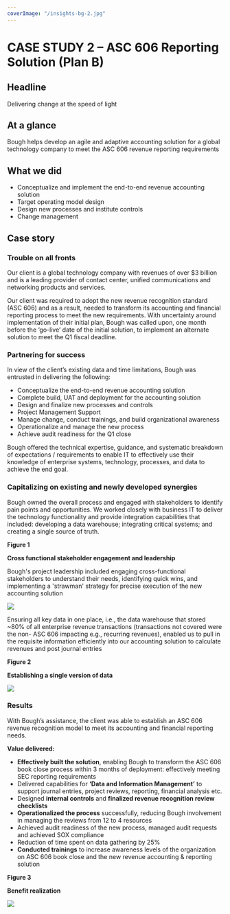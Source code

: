 ```yaml
---
coverImage: "/insights-bg-2.jpg"
---
```

# **CASE STUDY 2 – ASC 606 Reporting Solution (Plan B)**

## Headline

Delivering change at the speed of light

## At a glance

Bough helps develop an agile and adaptive accounting solution for a global technology company to meet the ASC 606 revenue reporting requirements

## What we did

* Conceptualize and implement the end-to-end revenue accounting solution
* Target operating model design
* Design new processes and institute controls
* Change management

## Case story

### Trouble on all fronts

Our client is a global technology company with revenues of over $3 billion and is a leading provider of contact center, unified communications and networking products and services.

Our client was required to adopt the new revenue recognition standard (ASC 606) and as a result, needed to transform its accounting and financial reporting process to meet the new requirements. With uncertainty around implementation of their initial plan, Bough was called upon, one month before the ‘go-live’ date of the initial solution, to implement an alternate solution to meet the Q1 fiscal deadline.

### Partnering for success

In view of the client’s existing data and time limitations, Bough was entrusted in delivering the following:

* Conceptualize the end-to-end revenue accounting solution
* Complete build, UAT and deployment for the accounting solution
* Design and finalize new processes and controls
* Project Management Support
* Manage change, conduct trainings, and build organizational awareness
* Operationalize and manage the new process
* Achieve audit readiness for the Q1 close

Bough offered the technical expertise, guidance, and systematic breakdown of expectations / requirements to enable IT to effectively use their knowledge of enterprise systems, technology, processes, and data to achieve the end goal.

### Capitalizing on existing and newly developed synergies

Bough owned the overall process and engaged with stakeholders to identify pain points and opportunities. We worked closely with business IT to deliver the technology functionality and provide integration capabilities that included: developing a data warehouse; integrating critical systems; and creating a single source of truth.

**Figure 1**

**Cross functional stakeholder engagement and leadership**

Bough's project leadership included engaging cross-functional stakeholders to understand their needs, identifying quick wins, and implementing a 'strawman' strategy for precise execution of the new accounting solution

![](/content/case-studies/images/CS2/0.jpg)

Ensuring all key data in one place, i.e., the data warehouse that stored ~80% of all enterprise revenue transactions (transactions not covered were the non- ASC 606 impacting e.g., recurring revenues), enabled us to pull in the requisite information efficiently into our accounting solution to calculate revenues and post journal entries

**Figure 2**

**Establishing a single version of data**

![](/content/case-studies/images/CS2/1.jpg)

### Results

With Bough’s assistance, the client was able to establish an ASC 606 revenue recognition model to meet its accounting and financial reporting needs.

**Value delivered:**

* **Effectively built the solution**, enabling Bough to transform the ASC 606 book close process within 3 months of deployment: effectively meeting SEC reporting requirements
* Delivered capabilities for **‘Data and Information Management’** to support journal entries, project reviews, reporting, financial analysis etc.
* Designed **internal controls** and **finalized revenue recognition review checklists**
* **Operationalized the process** successfully, reducing Bough involvement in managing the reviews from 12 to 4 resources
* Achieved audit readiness of the new process, managed audit requests and achieved SOX compliance
* Reduction of time spent on data gathering by 25%
* **Conducted trainings** to increase awareness levels of the organization on ASC 606 book close and the new revenue accounting & reporting solution

**Figure 3**

**Benefit realization**

![](/content/case-studies/images/CS2/2.jpg)


